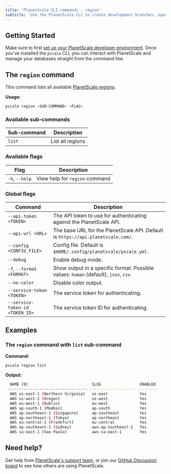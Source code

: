 ```yaml
---
title: 'PlanetScale CLI commands - region'
subtitle: 'Use the PlanetScale CLI to create development branches, open deploy requests, and make non-blocking schema changes directly from your terminal.'
---
```


## Getting Started

Make sure to first [set up your PlanetScale developer environment](/concepts/planetscale-environment-setup). Once you've installed the `pscale` CLI, you can interact with PlanetScale and manage your databases straight from the command line.

## The `region` command

This command lists all available [PlanetScale regions](/concepts/regions).

**Usage:**

```bash
pscale region <SUB-COMMAND> <FLAG>
```

### Available sub-commands

| **Sub-command** |**Description**        |
| -------- | ---------------------------- |
| `list` | List all regions |


### Available flags

| **Flag** | **Description**        |
| -------- | --------------------------------------- |
| `-h`, `--help` | View help for `region` command |

### Global flags

| **Command** | **Description**        |
| -------- | --------------------------------------- |
| `--api-token <TOKEN>` | The API token to use for authenticating against the PlanetScale API. |
| `--api-url <URL>` | The base URL for the PlanetScale API. Default is `https://api.planetscale.com/`. |
| `--config <CONFIG_FILE>` | Config file. Default is `$HOME/.config/planetscale/pscale.yml`. |
| `--debug` | Enable debug mode. |
| `-f`, `--format <FORMAT>` | Show output in a specific format. Possible values: `human` (default), `json`, `csv`. |
| `--no-color` | Disable color output. |
| `--service-token <TOKEN>` | The service token for authenticating. |
| `--service-token-id <TOKEN_ID>` | The service token ID for authenticating. |

## Examples

### The `region` command with `list` sub-command

**Command:**

```bash
pscale region list
```

**Output:**

```bash
  NAME (9)                            SLUG                 ENABLED
 ----------------------------------- -------------------- ---------
  AWS us-east-1 (Northern Virginia)   us-east              Yes
  AWS us-west-2 (Oregon)              us-west              Yes
  AWS eu-west-1 (Dublin)              eu-west              Yes
  AWS ap-south-1 (Mumbai)             ap-south             Yes
  AWS ap-southeast-1 (Singapore)      ap-southeast         Yes
  AWS ap-northeast-1 (Tokyo)          ap-northeast         Yes
  AWS eu-central-1 (Frankfurt)        eu-central           Yes
  AWS ap-southeast-2 (Sydney)         aws-ap-southeast-2   Yes
  AWS sa-east-1 (Sao Paulo)           aws-sa-east-1        Yes
```

## Need help?

Get help from [PlanetScale's support team](https://www.planetscale.com/support), or join our [GitHub Discussion board](https://github.com/planetscale/beta/discussions) to see how others are using PlanetScale.
